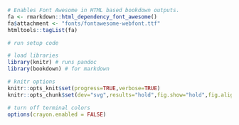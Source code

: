 <link href="https://fonts.googleapis.com/css?family=Roboto|Source+Sans+Pro:300,400,600|Ubuntu+Mono&amp;subset=latin-ext" rel="stylesheet">
<link rel="stylesheet" href="https://use.fontawesome.com/releases/v5.3.1/css/all.css" integrity="sha384-mzrmE5qonljUremFsqc01SB46JvROS7bZs3IO2EmfFsd15uHvIt+Y8vEf7N7fWAU" crossorigin="anonymous">

```r
# Enables Font Awesome in HTML based bookdown outputs.
fa <- rmarkdown::html_dependency_font_awesome()
fa$attachment <- "fonts/fontawesome-webfont.ttf"
htmltools::tagList(fa)
```

```r
# run setup code

# load libraries
library(knitr) # runs pandoc
library(bookdown) # for markdown

# knitr options
knitr::opts_knit$set(progress=TRUE,verbose=TRUE)
knitr::opts_chunk$set(dev="svg",results="hold",fig.show="hold",fig.align="left",echo=TRUE,warning=FALSE,message=FALSE)

# turn off terminal colors
options(crayon.enabled = FALSE)
```
